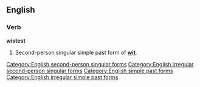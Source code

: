 ==English==

===Verb===
'''wistest'''

# {{archaic}} Second-person singular simple past form of '''[[wit#Verb|wit]]'''.

[[Category:English second-person singular forms]]
[[Category:English irregular second-person singular forms]]
[[Category:English simple past forms]]
[[Category:English irregular simple past forms]]